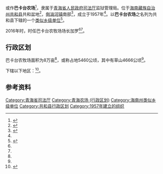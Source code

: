 {{中国乡级行政区|63/25/21/402/000}}
'''{{PAGENAMEBASE}}'''或作'''巴卡台农场'''<ref name="a1">{{Cite web|title=青海监狱局党委和系统工会开展节日送温暖活动|url=http://www.qhjy.gov.cn/xwdt/2016-02-17-944.html|accessdate=2019-10-31|date=2016-02-17|publisher=青海监狱网站|archiveurl=https://web.archive.org/web/20180612145113/http://www.qhjy.gov.cn/xwdt/2016-02-17-944.html|archivedate=2018-06-12|dead-url=yes}}</ref>，隶属于[[青海省人民政府|青海省人民政府]][[青海省司法厅|司法厅]]监狱管理局。位于[[海南藏族自治州|海南藏族自治州]][[共和县|共和县]]共和盆地<ref name="a2">{{Cite web|title=巴卡台农牧场|url=http://www.qhgh.gov.cn/html/5574/262530.html|accessdate=2018-06-12|date=2016-10-22|publisher=共和县人民政府网站|archiveurl=https://web.archive.org/web/20180612144840/http://www.qhgh.gov.cn/html/5574/262530.html|archivedate=2018-06-12|dead-url=yes}}</ref>，[[倒淌河镇|倒淌河镇]]南部<ref name="a3">{{Cite web|title=塔拉滩边续写“绿色”篇章|url=http://epaper.tibet3.com/qhrb/html/2016-10/22/content_353806.htm|accessdate=2019-10-31|date=2016-10-22|publisher=青海日报社数字报刊平台|archive-date=2018-06-12|archive-url=https://web.archive.org/web/20180612142349/http://epaper.tibet3.com/qhrb/html/2016-10/22/content_353806.htm|dead-url=no}}</ref>，成立于1957年<ref name="a2" />。以'''巴卡台农场'''之名列为共和县下辖的一个[[类似乡级单位|类似乡级单位]]<ref>{{PRC admin/ref sgc|{{PRC admin/parent|63/25/21/402/000}}}}</ref>。

2016年时，时任巴卡台农牧场场长加罗<ref name="a1" /><ref name="a3" />。

== 行政区划 ==
巴卡台农牧场面积为8万亩<ref name="a2" />，或称占地5460公顷，其中有草山4666公顷<ref name="a3" />。

下辖以下地区：<ref>{{PRC admin/ref sgc|63/25/21/402/000}}</ref>{{PRC admin/children|63/25/21/402/000}}。

== 参考资料 ==
{{reflist}}
{{青海省海南藏族自治州共和县行政区划}}
{{青海行政区划小作品}}
[[Category:青海省司法厅|Category:青海省司法厅]]
[[Category:青海农场_(行政区划)|Category:青海农场 (行政区划)]]
[[Category:海南州类似乡级单位|Category:海南州类似乡级单位]]
[[Category:共和县行政区划|Category:共和县行政区划]]
[[Category:1957年建立的组织|Category:1957年建立的组织]]